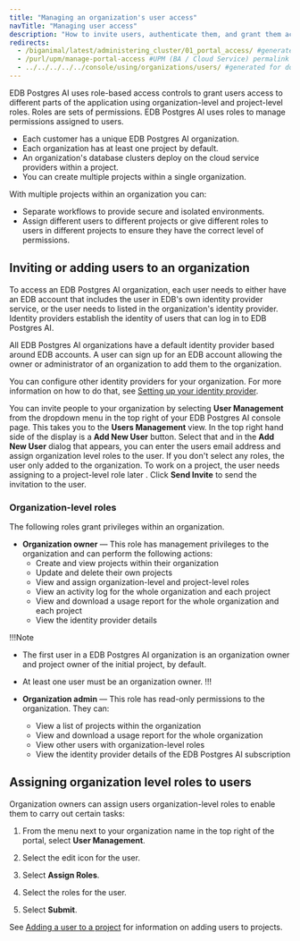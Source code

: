 ```yaml
---
title: "Managing an organization's user access"
navTitle: "Managing user access"
description: "How to invite users, authenticate them, and grant them access to EDB Postgres AI projects and organizations."
redirects:
  - /biganimal/latest/administering_cluster/01_portal_access/ #generated for BigAnimal URL path removal branch
  - /purl/upm/manage-portal-access #UPM (BA / Cloud Service) permalink
  - ../../../../../console/using/organizations/users/ #generated for docs/hm/release-1.2
---
```


EDB Postgres AI uses role-based access controls to grant users access to different parts of the application using organization-level and project-level roles. Roles are sets of permissions. 
EDB Postgres AI uses roles to manage permissions assigned to users.

-   Each customer has a unique EDB Postgres AI organization. 
-   Each organization has at least one project by default. 
-   An organization's database clusters deploy on the cloud service providers within a project. 
-   You can create multiple projects within a single organization.

With multiple projects within an organization you can: 

-   Separate workflows to provide secure and isolated environments. 
-   Assign different users to different projects or give different roles to users in different projects to ensure they have the correct level of permissions.

## Inviting or adding users to an organization

To access an EDB Postgres AI organization, each user needs to either have an EDB account that includes the user in EDB's own identity provider service, or the user needs to listed in the organization's identity provider. Identity providers establish the identity of users that can log in to EDB Postgres AI. 

All EDB Postgres AI organizations have a default identity provider based around EDB accounts. 
A user can sign up for an EDB account allowing the owner or administrator of an organization to add them to the organization.

You can configure other identity providers for your organization. For more information on how to do that, see [Setting up your identity provider](identity_provider/).

You can invite people to your organization by selecting **User Management** from the dropdown menu in the top right of your EDB Postgres AI console page. This takes you to the **Users Management** view. In the top right hand side of the display is a **Add New User** button. Select that and in the **Add New User** dialog that appears, you can enter the users email address and assign organization level roles to the user. If you don't select any roles, the user only added to the organization. To work on a project, the user needs assigning to a project-level role later . Click **Send Invite** to send the invitation to the user.

### Organization-level roles

The following roles grant privileges within an organization.

-   **Organization owner** — This role has management privileges to the organization and can perform the following actions:
    -   Create and view projects within their organization
    -   Update and delete their own projects
    -   View and assign organization-level and project-level roles 
    -   View an activity log for the whole organization and each project
    -   View and download a usage report for the whole organization and each project
    -   View the identity provider details

!!!Note

-   The first user in a EDB Postgres AI organization is an organization owner and project owner of the initial project, by default. 
-   At least one user must be an organization owner. 
!!!

-   **Organization admin** — This role has read-only permissions to the organization. They can:
    -   View a list of projects within the organization
    -   View and download a usage report for the whole organization 
    -   View other users with organization-level roles
    -   View the identity provider details of the EDB Postgres AI subscription

## Assigning organization level roles to users

Organization owners can assign users organization-level roles to enable them to carry out certain tasks:

1.  From the menu next to your organization name in the top right of the portal, select **User Management**.

2.  Select the edit icon for the user.

3.  Select **Assign Roles**.

4.  Select the roles for the user.

5.  Select **Submit**.

See [Adding a user to a project](/edb-postgres-ai/cloud-service/console/using/projects/users/#adding-a-user-to-a-project) for information on adding users to projects.
